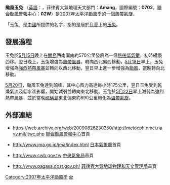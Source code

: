 {{NoteUTC+8}}
{{NoteTA
|G1=TyphoonNew
|G2=TyphoonOld
|G3=Weather
|T=zh:颱風玉兔 (2007年); zh-cn:强台风玉兔 (2007年); zh-hk:颱風玉兔 (2007年); zh-tw:中度颱風玉兔 (2007年)
|1=zh:颱風玉兔; zh-cn:强台风玉兔; zh-hk:颱風玉兔; zh-tw:中度颱風玉兔 
|skin=typhoon
}}
{{颱風基礎資訊新
|颱風名稱              = 颱風玉兔
|外文名稱              = Typhoon Yutu
|外文語言              = 英語
|代表圖像              = TY Yutu 2007 MODIS May 20.jpg
|代表圖像名稱           = 颱風玉兔
|形成日期              = [[2007年|2007年]][[5月15日|5月15日]]
|轉化日期              = [[2007年|2007年]][[5月23日|5月23日]]
|消散日期              = [[2007年|2007年]][[5月25日|5月25日]]
|十分鐘平均風速JMA      = 95|JMA=knot
|十分鐘平均風速CWB      = 48|CWB=m/s
|十分鐘平均風速KMA      = 49|KMA=m/s
|十分鐘平均風速HKO      = 175
|十分鐘平均風速PAGASA      = 175
|二分鐘平均風速         = 50|NMC=m/s
|一分鐘平均風速         = 130|SSHS=knot
|最低氣壓              = 935<!--JMA-->
|瞬間最大陣風           = 250<!--JMA-->
|財產損失              = 
|死傷人數              = 
|影響地區              = 
|備註                  = 
|颱風路徑圖            = Yutu 2007 track.png
|風季年份              = 2007
|風季位置              = 太平洋
}}

'''颱風玉兔''' （[[英語|英語]]：'''{{lang|en|Typhoon Yutu}}'''，菲律賓大氣地理天文部門：'''Amang'''，國際編號：'''0702'''，[[聯合颱風警報中心|聯合颱風警報中心]]：'''02W'''）是[[2007年太平洋颱風季|2007年太平洋颱風季]]的一個[[熱帶氣旋|熱帶氣旋]]。

「玉兔」是[[中國|中國]]所提供的名字，指的是居於[[月亮|月亮]]上的[[玉兔|玉兔]]。

==發展過程==
{{phs wikify}}
玉兔於[[5月15日|5月15日]]晚上在[[關島|關島]]西南偏南約570公里發展為一個[[熱帶低氣壓|熱帶低氣壓]]，初時緩慢西移。翌日晚上，玉兔增強為[[熱帶風暴|熱帶風暴]]，轉向西北偏西移動，[[5月18日|5月18日]]早上，玉兔增強為[[強烈熱帶風暴|強烈熱帶風暴]]並轉向以西北移動，翌日早上進一步增強為[[颱風|颱風]]，當晚轉向北移動。

[[5月20日|5月20日]]，颱風玉兔達到顛峰，其中心風力高達每小時175公里，翌日玉兔受到乾燥氣流及低水溫影響，開始減弱並轉向東北移動。玉兔於[[5月22日|5月22日]]早上減弱為強烈熱帶風暴，並於當晚[[硫磺島|硫磺島]]東北偏東約890公里轉化為[[溫帶氣旋|溫帶氣旋]]。

==外部連結==
*{{en}}https://web.archive.org/web/20090826230250/http://metocph.nmci.navy.mil/jtwc.php [[聯合颱風警報中心|聯合颱風警報中心]]首頁
*{{ja}}http://www.jma.go.jp/jma/index.html {{Wayback|url=http://www.jma.go.jp/jma/index.html |date=20110320125420 }} [[日本氣象廳|日本氣象廳]]首頁
*{{zh-tw}}http://www.cwb.gov.tw {{Wayback|url=http://www.cwb.gov.tw/ |date=20181025071210 }} [[中央氣象局|中央氣象局]]首頁
*{{en}}http://www.pagasa.dost.gov.ph/ {{Wayback|url=http://www.pagasa.dost.gov.ph/ |date=20081216234000 }} [[菲律賓大氣地球物理和天文管理局|菲律賓大氣地球物理和天文管理局]]首頁

{{Commonscat|Typhoon Yutu (2007)}}
{{2007 Pacific typhoon season buttons}}

[[Category:2007年太平洋颱風季|Category:2007年太平洋颱風季]]
[[Category:四级热带气旋|台]]